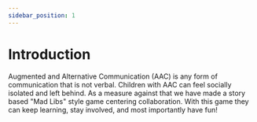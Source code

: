 ```yaml
---
sidebar_position: 1
---
```

# Introduction

Augmented and Alternative Communication (AAC) is any form of communication that is not verbal. Children with AAC can feel socially isolated and left behind.
As a measure against that we have made a story based "Mad Libs" style game centering collaboration. With this game they can keep learning, stay involved, and most importantly have fun!